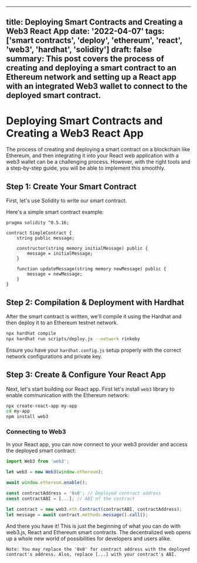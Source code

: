 
---
title: Deploying Smart Contracts and Creating a Web3 React App
date: '2022-04-07'
tags: ['smart contracts', 'deploy', 'ethereum', 'react', 'web3', 'hardhat', 'solidity']
draft: false
summary: This post covers the process of creating and deploying a smart contract to an Ethereum network and setting up a React app with an integrated Web3 wallet to connect to the deployed smart contract.
---

# Deploying Smart Contracts and Creating a Web3 React App

The process of creating and deploying a smart contract on a blockchain like Ethereum, and then integrating it into your React web application with a web3 wallet can be a challenging process. However, with the right tools and a step-by-step guide, you will be able to implement this smoothly.

## Step 1: Create Your Smart Contract

First, let's use Solidity to write our smart contract.

Here's a simple smart contract example:

```solidity
pragma solidity ^0.5.16;

contract SimpleContract {
    string public message;

    constructor(string memory initialMessage) public {
        message = initialMessage;
    }

    function updateMessage(string memory newMessage) public {
        message = newMessage;
    }
}
```

## Step 2: Compilation & Deployment with Hardhat

After the smart contract is written, we'll compile it using the Hardhat and then deploy it to an Ethereum testnet network.

```bash
npx hardhat compile
npx hardhat run scripts/deploy.js --network rinkeby
```

Ensure you have your `hardhat.config.js` setup properly with the correct network configurations and private key.

## Step 3: Create & Configure Your React App

Next, let's start building our React app. First let's install `web3` library to enable communication with the Ethereum network:

```bash
npx create-react-app my-app
cd my-app
npm install web3
```

### Connecting to Web3

In your React app, you can now connect to your web3 provider and access the deployed smart contract:

```javascript
import Web3 from 'web3';

let web3 = new Web3(window.ethereum);

await window.ethereum.enable();

const contractAddress = '0x0'; // Deployed contract address
const contractABI = [...]; // ABI of the contract

let contract = new web3.eth.Contract(contractABI, contractAddress);
let message = await contract.methods.message().call();
```

And there you have it! This is just the beginning of what you can do with web3.js, React and Ethereum smart contracts. The decentralized web opens up a whole new world of possibilities for developers and users alike.
```
Note: You may replace the '0x0' for contract address with the deployed contract's address. Also, replace [...] with your contract's ABI.